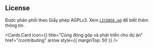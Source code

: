 ## **License**


Được phân phối theo Giấy phép AGPLv3. Xem [`LICENSE.md`](https://github.com/TVU-OPS/UniHand/blob/main/LICENSE) để biết thêm thông tin.

<Cards.Card
  icon={<HandshakeIcon />}
  title="Cùng đóng góp và phát triển cho dự án"
  href="/contributing"
  arrow
  style={{ marginTop: 50 }}
/>

